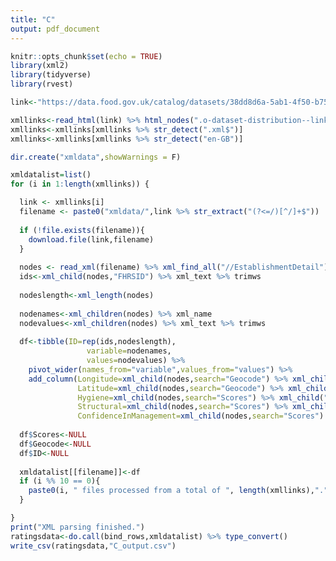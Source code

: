 ```yaml
---
title: "C"
output: pdf_document
---
```


```r
knitr::opts_chunk$set(echo = TRUE)
library(xml2)
library(tidyverse)
library(rvest)
```

```r
link<-"https://data.food.gov.uk/catalog/datasets/38dd8d6a-5ab1-4f50-b753-ab33288e3200"

xmllinks<-read_html(link) %>% html_nodes(".o-dataset-distribution--link") %>% html_attr("href")
xmllinks<-xmllinks[xmllinks %>% str_detect(".xml$")]
xmllinks<-xmllinks[xmllinks %>% str_detect("en-GB")]

dir.create("xmldata",showWarnings = F)

xmldatalist=list()
for (i in 1:length(xmllinks)) {

  link <- xmllinks[i]
  filename <- paste0("xmldata/",link %>% str_extract("(?<=/)[^/]+$"))
  
  if (!file.exists(filename)){
    download.file(link,filename)
  }
  
  nodes <- read_xml(filename) %>% xml_find_all("//EstablishmentDetail")
  ids<-xml_child(nodes,"FHRSID") %>% xml_text %>% trimws
  
  nodeslength<-xml_length(nodes)
  
  nodenames<-xml_children(nodes) %>% xml_name
  nodevalues<-xml_children(nodes) %>% xml_text %>% trimws
  
  df<-tibble(ID=rep(ids,nodeslength),
                 variable=nodenames,
                 values=nodevalues) %>%
    pivot_wider(names_from="variable",values_from="values") %>%
    add_column(Longitude=xml_child(nodes,search="Geocode") %>% xml_child("Longitude") %>% xml_text,
               Latitude=xml_child(nodes,search="Geocode") %>% xml_child("Latitude") %>% xml_text,
               Hygiene=xml_child(nodes,search="Scores") %>% xml_child("Hygiene") %>% xml_text,
               Structural=xml_child(nodes,search="Scores") %>% xml_child("Structural") %>% xml_text,
               ConfidenceInManagement=xml_child(nodes,search="Scores") %>% xml_child("ConfidenceInManagement") %>% xml_text)
  
  df$Scores<-NULL
  df$Geocode<-NULL
  df$ID<-NULL
  
  xmldatalist[[filename]]<-df
  if (i %% 10 == 0){
    paste0(i, " files processed from a total of ", length(xmllinks),".") %>% print()
  }

}
print("XML parsing finished.")
ratingsdata<-do.call(bind_rows,xmldatalist) %>% type_convert()
write_csv(ratingsdata,"C_output.csv")




```



